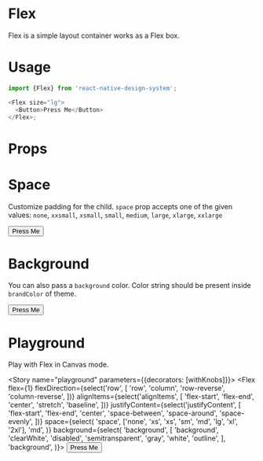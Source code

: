 
<Meta title="Flex" component={Flex} />

# Flex

Flex is a simple layout container works as a Flex box.

# Usage

```js
import {Flex} from 'react-native-design-system';

<Flex size="lg">
  <Button>Press Me</Button>
</Flex>;
```

# Props

<Props of={Flex} />

# Space

Customize padding for the child. `space` prop accepts one of the given values: `none`, `xxsmall`, `xsmall`, `small`, `medium`, `large`, `xlarge`, `xxlarge`

<Preview>
  <Story name="space">
    <Flex size="lg">
      <Button>Press Me</Button>
    </Flex>
  </Story>
</Preview>

# Background

You can also pass a `background` color. Color string should be present inside `brandColor` of theme.

<Preview>
  <Story name="background">
    <Flex background="disabled">
      <Button>Press Me</Button>
    </Flex>
  </Story>
</Preview>

# Playground

Play with Flex in Canvas mode.

<Story name="playground" parameters={{decorators: [withKnobs]}}>
  <Flex
    flex={1}
    flexDirection={select('row', [
      'row',
      'column',
      'row-reverse',
      'column-reverse',
    ])}
    alignItems={select('alignItems', [
      'flex-start',
      'flex-end',
      'center',
      'stretch',
      'baseline',
    ])}
    justifyContent={select('justifyContent', [
      'flex-start',
      'flex-end',
      'center',
      'space-between',
      'space-around',
      'space-evenly',
    ])}
    space={select(
      'space',
      ['none', 'xs', 'xs', 'sm', 'md', 'lg', 'xl', '2xl'],
      'md',
    )}
    background={select(
      'background',
      [
        'background',
        'clearWhite',
        'disabled',
        'semitransparent',
        'gray',
        'white',
        'outline',
      ],
      'background',
    )}>
    <Button>Press Me</Button>
  </Flex>
</Story>
